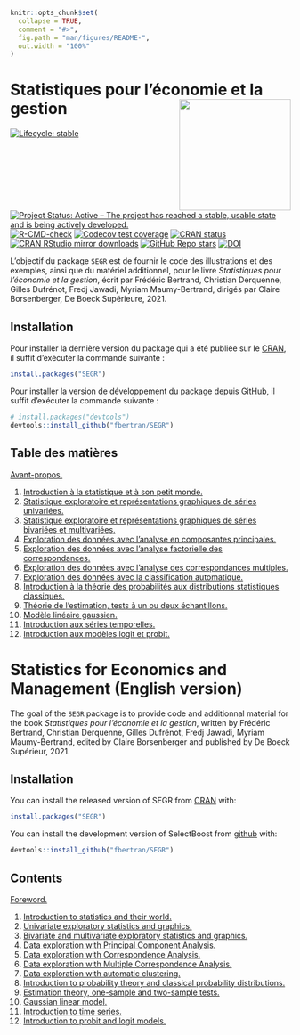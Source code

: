 <!-- README.md is generated from README.Rmd. Please edit that file -->

```r
knitr::opts_chunk$set(
  collapse = TRUE,
  comment = "#>",
  fig.path = "man/figures/README-",
  out.width = "100%"
)
```

# Statistiques pour l’économie et la gestion <img src="man/figures/logo.png" align="right" width="200"/>

<!-- badges: start -->
[![Lifecycle: stable](https://img.shields.io/badge/lifecycle-stable-green.svg)](https://lifecycle.r-lib.org/articles/stages.html)
[![Project Status: Active – The project has reached a stable, usable state and is being actively developed.](https://www.repostatus.org/badges/latest/active.svg)](https://www.repostatus.org/#active)
[![R-CMD-check](https://github.com/fbertran/SEGR/workflows/R-CMD-check/badge.svg)](https://github.com/fbertran/SEGR/actions)
[![Codecov test coverage](https://codecov.io/gh/fbertran/SEGR/branch/master/graph/badge.svg)](https://codecov.io/gh/fbertran/SEGR?branch=master)
[![CRAN status](https://www.r-pkg.org/badges/version/SEGR)](https://CRAN.R-project.org/package=SEGR)
[![CRAN RStudio mirror downloads](https://cranlogs.r-pkg.org/badges/SEGR)](https://cran.r-project.org/package=SEGR)
[![GitHub Repo stars](https://img.shields.io/github/stars/fbertran/SEGR?style=social)](https://github.com/github/fbertran/SEGR)
[![DOI](https://zenodo.org/badge/204068588.svg)](https://zenodo.org/badge/latestdoi/204068588)
<!-- badges: end -->


L'objectif du package `SEGR` est de fournir le code des illustrations et des exemples, ainsi que du matériel additionnel, pour le livre *Statistiques pour l’économie et la gestion*, écrit par Frédéric Bertrand, Christian Derquenne, Gilles Dufrénot, Fredj Jawadi, Myriam Maumy-Bertrand, dirigés par Claire Borsenberger, De Boeck Supérieure, 2021.


## Installation

Pour installer la dernière version du package qui a été publiée sur le [CRAN](https://CRAN.R-project.org), il suffit d'exécuter la commande suivante :

``` r
install.packages("SEGR")
```

Pour installer la version de développement du package depuis [GitHub](https://github.com/), il suffit d'exécuter la commande suivante :

``` r
# install.packages("devtools")
devtools::install_github("fbertran/SEGR")
```

## Table des matières

[Avant-propos.](https://fbertran.github.io/SEGR/articles/CodeChap00.html)

1. [Introduction à la statistique et à son petit monde.](https://fbertran.github.io/SEGR/articles/CodeChap01.html)
2. [Statistique exploratoire et représentations graphiques de séries univariées.](https://fbertran.github.io/SEGR/articles/CodeChap02.html) 
3. [Statistique exploratoire et représentations graphiques de séries bivariées et multivariées.](https://fbertran.github.io/SEGR/articles/CodeChap03.html) 
4. [Exploration des données avec l'analyse en composantes principales.](https://fbertran.github.io/SEGR/articles/CodeChap04.html) 
5. [Exploration des données avec l'analyse factorielle des correspondances.](https://fbertran.github.io/SEGR/articles/CodeChap05.html)
6. [Exploration des données avec l'analyse des correspondances multiples.](https://fbertran.github.io/SEGR/articles/CodeChap06.html) 
7. [Exploration des données avec la classification automatique.](https://fbertran.github.io/SEGR/articles/CodeChap07.html) 
8. [Introduction à la théorie des probabilités aux distributions statistiques classiques.](https://fbertran.github.io/SEGR/articles/CodeChap08.html)
9. [Théorie de l'estimation, tests à un ou deux échantillons.](https://fbertran.github.io/SEGR/articles/CodeChap09.html)
10. [Modèle linéaire gaussien.](https://fbertran.github.io/SEGR/articles/CodeChap10.html)
11. [Introduction aux séries temporelles.](https://fbertran.github.io/SEGR/articles/CodeChap11.html)
12. [Introduction aux modèles logit et probit.](https://fbertran.github.io/SEGR/articles/CodeChap12.html)


# Statistics for Economics and Management (English version)

The goal of the `SEGR` package is to provide code and additionnal material for the book *Statistiques pour l’économie et la gestion*, written by Frédéric Bertrand, Christian Derquenne, Gilles Dufrénot, Fredj Jawadi, Myriam Maumy-Bertrand, edited by Claire Borsenberger and published by De Boeck Supérieur, 2021.

## Installation

You can install the released version of SEGR from [CRAN](https://CRAN.R-project.org) with:


```r
install.packages("SEGR")
```

You can install the development version of SelectBoost from [github](https://github.com) with:


```r
devtools::install_github("fbertran/SEGR")
```

## Contents

[Foreword.](https://fbertran.github.io/SEGR/articles/CodeChap00.html)

1. [Introduction to statistics and their world.](https://fbertran.github.io/SEGR/articles/CodeChap01.html)
2. [Univariate exploratory statistics and graphics.](https://fbertran.github.io/SEGR/articles/CodeChap02.html) 
3. [Bivariate and multivariate exploratory statistics and graphics.](https://fbertran.github.io/SEGR/articles/CodeChap03.html) 
4. [Data exploration with Principal Component Analysis.](https://fbertran.github.io/SEGR/articles/CodeChap04.html) 
5. [Data exploration with Correspondence Analysis.](https://fbertran.github.io/SEGR/articles/CodeChap05.html)
6. [Data exploration with Multiple Correspondence Analysis.](https://fbertran.github.io/SEGR/articles/CodeChap06.html) 
7. [Data exploration with automatic clustering.](https://fbertran.github.io/SEGR/articles/CodeChap07.html) 
8. [Introduction to probability theory and classical probability distributions.](https://fbertran.github.io/SEGR/articles/CodeChap08.html)
9. [Estimation theory, one-sample and two-sample tests.](https://fbertran.github.io/SEGR/articles/CodeChap09.html)
10. [Gaussian linear model.](https://fbertran.github.io/SEGR/articles/CodeChap10.html)
11. [Introduction to time series.](https://fbertran.github.io/SEGR/articles/CodeChap11.html)
12. [Introduction to probit and logit models.](https://fbertran.github.io/SEGR/articles/CodeChap12.html)


